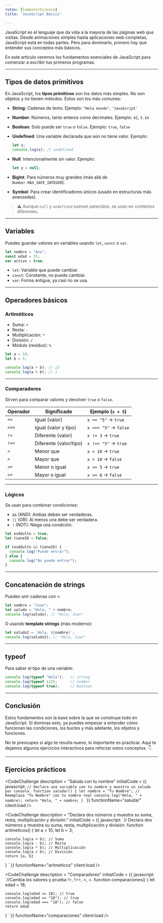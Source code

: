 ```yaml
---
rutas: [ComputerScience]
title: 'JavaScript Básico'

---
```



JavaScript es el lenguaje que da vida a la mayoría de las páginas web que visitas. Desde animaciones simples hasta aplicaciones web completas, JavaScript está en todas partes. Pero para dominarlo, primero hay que entender sus conceptos más básicos.

En este artículo veremos los fundamentos esenciales de JavaScript para comenzar a escribir tus primeros programas.

---

## Tipos de datos primitivos

En JavaScript, los **tipos primitivos** son los datos más simples. No son objetos y no tienen métodos. Estos son los más comunes:

* **String**: Cadenas de texto.
  Ejemplo: `"Hola mundo"`, `'JavaScript'`

* **Number**: Números, tanto enteros como decimales.
  Ejemplo: `42`, `3.14`

* **Boolean**: Solo puede ser `true` o `false`.
  Ejemplo: `true`, `false`

* **Undefined**: Una variable declarada que aún no tiene valor.
  Ejemplo:

  ```js
  let x;
  console.log(x); // undefined
  ```

* **Null**: Intencionalmente sin valor.
  Ejemplo:

  ```js
  let y = null;
  ```

* **BigInt**: Para números muy grandes (más allá de `Number.MAX_SAFE_INTEGER`).

* **Symbol**: Para crear identificadores únicos (usado en estructuras más avanzadas).

> ⚠️ Aunque `null` y `undefined` suenan parecidos, se usan en contextos diferentes.

---

## Variables

Puedes guardar valores en variables usando `let`, `const` o `var`.

```js
let nombre = "Ana";
const edad = 25;
var activo = true;
```

* `let`: Variable que puede cambiar.
* `const`: Constante, no puede cambiar.
* `var`: Forma antigua, ya casi no se usa.

---

## Operadores básicos

### Aritméticos

* Suma: `+`
* Resta: `-`
* Multiplicación: `*`
* División: `/`
* Módulo (residuo): `%`

```js
let a = 10;
let b = 3;

console.log(a + b); // 13
console.log(a % b); // 1
```

---

### Comparadores

Sirven para comparar valores y devolver `true` o `false`.

| Operador | Significado            | Ejemplo (`x = 5`)     |
| -------- | ---------------------- | --------------------- |
| `==`     | Igual (valor)          | `x == "5"` → `true`   |
| `===`    | Igual (valor y tipo)   | `x === "5"` → `false` |
| `!=`     | Diferente (valor)      | `x != 3` → `true`     |
| `!==`    | Diferente (valor/tipo) | `x !== "5"` → `true`  |
| `<`      | Menor que              | `x < 10` → `true`     |
| `>`      | Mayor que              | `x > 10` → `false`    |
| `<=`     | Menor o igual          | `x <= 5` → `true`     |
| `>=`     | Mayor o igual          | `x >= 6` → `false`    |

---

### Lógicos

Se usan para combinar condiciones:

* `&&` (AND): Ambas deben ser verdaderas.
* `||` (OR): Al menos una debe ser verdadera.
* `!` (NOT): Niega una condición.

```js
let esAdulto = true;
let tieneID = false;

if (esAdulto && tieneID) {
  console.log("Puede entrar");
} else {
  console.log("No puede entrar");
}
```

---

## Concatenación de strings

Puedes unir cadenas con `+`:

```js
let nombre = "Juan";
let saludo = "Hola, " + nombre;
console.log(saludo); // "Hola, Juan"
```

O usando **template strings** (más moderno):

```js
let saludo2 = `Hola, ${nombre}`;
console.log(saludo2); // "Hola, Juan"
```

---

## typeof

Para saber el tipo de una variable:

```js
console.log(typeof "Hola");   // string
console.log(typeof 123);      // number
console.log(typeof true);     // boolean
```

---

## Conclusión

Estos fundamentos son la base sobre la que se construye todo en JavaScript. Si dominas esto, ya puedes empezar a entender cómo funcionan las condiciones, los bucles y más adelante, los objetos y funciones.

No te preocupes si algo te resulta nuevo, lo importante es practicar. Aquí te dejamos algunos ejercicios interactivos para reforzar estos conceptos. 👇

---

## Ejercicios prácticos

<CodeChallenge
    description = "Saluda con tu nombre"
    initialCode = {{
        javascript: `// Declara una variable con tu nombre y muestra un saludo por consola.
function saludar() {
    let nombre = "Tu Nombre"; // Reemplaza "Tu Nombre" con tu nombre real
    console.log("Hola, " + nombre);
    return "Hola, " + nombre;
}
`
    }}
    functionName="saludar"
 client:load />

 <CodeChallenge
    description = "Declara dos números y muestra su suma, resta, multiplicación y división."
    initialCode = {{
        javascript: `// Declara dos números y muestra su suma, resta, multiplicación y división.
function aritmeticos() {
    let a = 10;
    let b = 3;

    console.log(a + b); // Suma
    console.log(a - b); // Resta
    console.log(a * b); // Multiplicación
    console.log(a / b); // División
    return {a, b}
}
`
    }}
    functionName="aritmeticos"
 client:load />

<CodeChallenge
    description = "Comparadores"
    initialCode = {{
        javascript: `//Cambia los valores y prueba !=, !==, <, >.
function comparaciones() {
    let edad = 18;

    console.log(edad >= 18); // true
    console.log(edad == "18"); // true
    console.log(edad === "18"); // false
    return edad
}
`
    }}
    functionName="comparaciones"
 client:load />